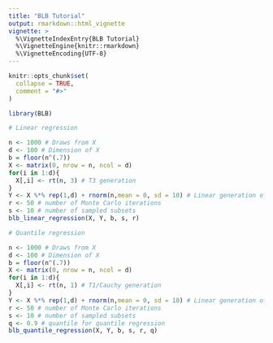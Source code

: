 ```yaml
---
title: "BLB Tutorial"
output: rmarkdown::html_vignette
vignette: >
  %\VignetteIndexEntry{BLB Tutorial}
  %\VignetteEngine{knitr::rmarkdown}
  %\VignetteEncoding{UTF-8}
---
```


```r
knitr::opts_chunk$set(
  collapse = TRUE,
  comment = "#>"
)
```

```r
library(BLB)
```


```r
# Linear regression

n <- 1000 # Draws from X 
d <- 100 # Dimension of X
b = floor(n^(.7))
X <- matrix(0, nrow = n, ncol = d)
for(i in 1:d){
  X[,i] <- rt(n, 3) # T3 generation
}
Y <- X %*% rep(1,d) + rnorm(n,mean = 0, sd = 10) # Linear generation of Y
r <- 50 # number of Monte Carlo iterations
s <- 10 # number of sampled subsets
blb_linear_regression(X, Y, b, s, r)

# Quantile regression

n <- 1000 # Draws from X 
d <- 100 # Dimension of X
b = floor(n^(.7))
X <- matrix(0, nrow = n, ncol = d)
for(i in 1:d){
  X[,i] <- rt(n, 1) # T1/Cauchy generation
}
Y <- X %*% rep(1,d) + rnorm(n,mean = 0, sd = 10) # Linear generation of Y
r <- 50 # number of Monte Carlo iterations
s <- 10 # number of sampled subsets
q <- 0.9 # quantile for quantile regression
blb_quantile_regression(X, Y, b, s, r, q)
```

